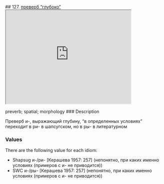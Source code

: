 ## 127. <a href =  'https://agricolamz.github.io/The_Circassian_Isoglosses_Database/127.html'>преверб "глубоко"</a><div class='box'><iframe src='https://agricolamz.github.io/The_Circassian_Isoglosses_Database/127.html' width = '400px' height = '300px'></iframe></div>preverb; spatial; morphology
### Description

Преверб и-, выражающий глубину, "в определенных условиях" переходит в ри- в шапсугском, но в ры- в литературном

### Values
There are the following value for each idiom:

* Shapsug  и-/ри- [Керашева 1957: 257] (непонятно, при каких именно условиях (примеров с и- не приводится))
* SWC  и-/ры- [Керашева 1957: 257] (непонятно, при каких именно условиях (примеров с и- не приводится))

